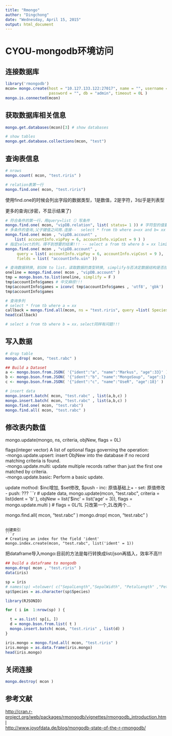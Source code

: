 ```yaml
---
title: "Rmongo"
author: "Dingchong"
date: "Wednesday, April 15, 2015"
output: html_document
---
```



# CYOU-mongodb环境访问

## 连接数据库
```r
library('rmongodb')
mcon= mongo.create(host = "10.127.133.122:27017", name = "", username = "",
                   password = "", db = "admin", timeout = 0L )
mongo.is.connected(mcon)
```

## 获取数据库相关信息
```r
mongo.get.databases(mcon)[3] # show databases
```

```r
# show tables
mongo.get.database.collections(mcon, "test")
```

## 查询表信息
```r
# nrows
mongo.count( mcon, "test.riris" ) 

# relation表第一行
mongo.find.one( mcon, "test.riris")
```
使用find.one的时候会列出字段的数据类型，1是数值，2是字符，3似乎是列表型   

更多的查询(涉密，不显示结果了)   
```r
# 符合条件的第一行，用query=list（）写条件
mongo.find.one( mcon, "vipDB.relation", list( status= 1 )) # 字符型的值要加''
# 多条件的查询,父子键值之间用.连接--  select * from tb where a=xx and b= xx limit 1
mongo.find.one( mcon , "vipDB.account" , 
    list( accountInfo.vipPay = 6, accountInfo.vipCost = 9 ) )
# 指定select的列，得不到想要的结果!!! -- select a from tb where b = xx limit 1
mongo.find.one( mcon , "vipDB.account" , 
     query = list( accountInfo.vipPay = 6, accountInfo.vipCost = 9 ), 
     fields = list( "accountInfo.uin" ))
```

```r
# 查询数据转换, BSON to list，读取数据的类型转换, simplify与否决定数据结构是否拉平
oneline = mongo.find.one( mcon , "vipDB.account" ) 
tmp = mongo.bson.to.list(oneline, simplify = F )
tmp$accountInfo$games # 中文麻烦!!!
tmp$accountInfo$games = iconv( tmp$accountInfo$games , 'utf8', 'gbk') 
tmp$accountInfo$games

# 查询多列
# select * from tb where a = xx 
callback = mongo.find.all(mcon, ns = "test.riris", query =list( Species = "setosa")) 
head(callback)

# select a from tb where b = xx，select同样有问题!!!
```

## 写入数据

```r
# drop table 
mongo.drop( mcon, "test.rabc" )

## Build a Dataset
a <- mongo.bson.from.JSON( '{"ident":"a", "name":"Markus", "age":33}' )
b <- mongo.bson.from.JSON( '{"ident":"b", "name":"MongoSoup", "age":1}' )
c <- mongo.bson.from.JSON( '{"ident":"c", "name":"UseR", "age":18}' )

# insert data
mongo.insert.batch( mcon, "test.rabc" , list(a,b,c) )
mongo.insert.batch( mcon, "test.rabc" , list(a,b,c) )
mongo.find.one( mcon, "test.rabc")
mongo.find.all( mcon, "test.rabc" )

```

## 修改表内数值
mongo.update(mongo, ns, criteria, objNew, flags = 0L)  
   
flags(integer vector) A list of optional flags governing the operation:    
-mongo.update.upsert: insert ObjNew into the database if no record matching criteria is found.   
-mongo.update.multi: update multiple records rather than just the first one matched by criteria.   
-mongo.update.basic: Perform a basic update.   
   
update mothod: $inc增加, $set修改, $push   
- inc: 原值基础上+   
- set: 原值修改   
- push: ???   
```r

# update data, 
mongo.update(mcon, "test.rabc", 
  criteria = list(ident = 'b' ), 
  objNew = list('$inc' = list('age' = 3)), 
  flags = mongo.update.multi ) # flags = 0L/1L 只改第一个,2L改两个...

mongo.find.all( mcon, "test.rabc" )
mongo.drop( mcon, "test.rabc" )
```

创建索引   
```r
# Creating an index for the field 'ident'
mongo.index.create(mcon, "test.rabc", list('ident' = 1))
```

把dataframe导入mongo:目前的方法是每行转换成list/json再插入，效率不高!!!

```r

## build a dataframe to mongodb
mongo.drop( mcon , "test.riris" )
data(iris)

sp = iris
# names(sp) =tolower( c("SepalLength","SepalWidth", "PetalLength" ,"PetalWidth","Species"))
sp$Species = as.character(sp$Species)

library(RJSONIO)

for ( i in  1:nrow(sp) ) {

  t = as.list( sp[i, ])
  d = mongo.bson.from.list( t )
  mongo.insert.batch( mcon, "test.riris" , list(d) )
}

iris.mongo = mongo.find.all( mcon, "test.riris" )
iris.mongo = as.data.frame(iris.mongo)
head(iris.mongo)

```

## 关闭连接
```r
mongo.destroy( mcon )
```


## 参考文献
<http://cran.r-project.org/web/packages/rmongodb/vignettes/rmongodb_introduction.html>   
<http://www.joyofdata.de/blog/mongodb-state-of-the-r-rmongodb/>


